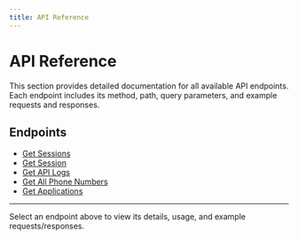 ```yaml
---
title: API Reference
---
```


# API Reference

This section provides detailed documentation for all available API endpoints. Each endpoint includes its method, path, query parameters, and example requests and responses.

## Endpoints

- [Get Sessions](endpoint/get-sessions)
- [Get Session](endpoint/get-session)
- [Get API Logs](endpoint/get-api-logs)
- [Get All Phone Numbers](endpoint/get-all-phone-numbers)
- [Get Applications](endpoint/get-applications)

---

Select an endpoint above to view its details, usage, and example requests/responses.
